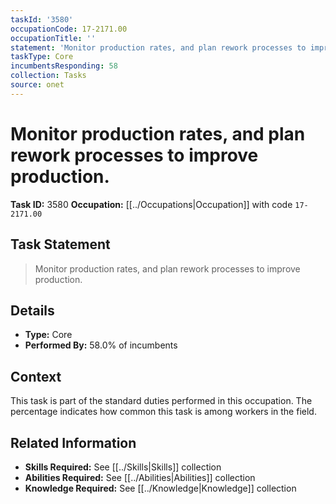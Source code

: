 ```yaml
---
taskId: '3580'
occupationCode: 17-2171.00
occupationTitle: ''
statement: 'Monitor production rates, and plan rework processes to improve production.'
taskType: Core
incumbentsResponding: 58
collection: Tasks
source: onet
---
```

# Monitor production rates, and plan rework processes to improve production.

**Task ID:** 3580
**Occupation:** [[../Occupations|Occupation]] with code `17-2171.00`

## Task Statement

> Monitor production rates, and plan rework processes to improve production.

## Details

- **Type:** Core
- **Performed By:** 58.0% of incumbents

## Context

This task is part of the standard duties performed in this occupation. The percentage indicates how common this task is among workers in the field.

## Related Information

- **Skills Required:** See [[../Skills|Skills]] collection
- **Abilities Required:** See [[../Abilities|Abilities]] collection
- **Knowledge Required:** See [[../Knowledge|Knowledge]] collection
